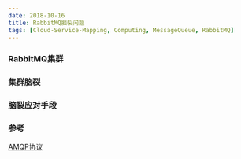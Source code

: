 ```yaml
---
date: 2018-10-16
title: RabbitMQ脑裂问题
tags: [Cloud-Service-Mapping, Computing, MessageQueue, RabbitMQ]
---
```


### RabbitMQ集群

### 集群脑裂

### 脑裂应对手段

### 参考

[AMQP协议](https://blog.csdn.net/zhangxinrun/article/details/6546479)
